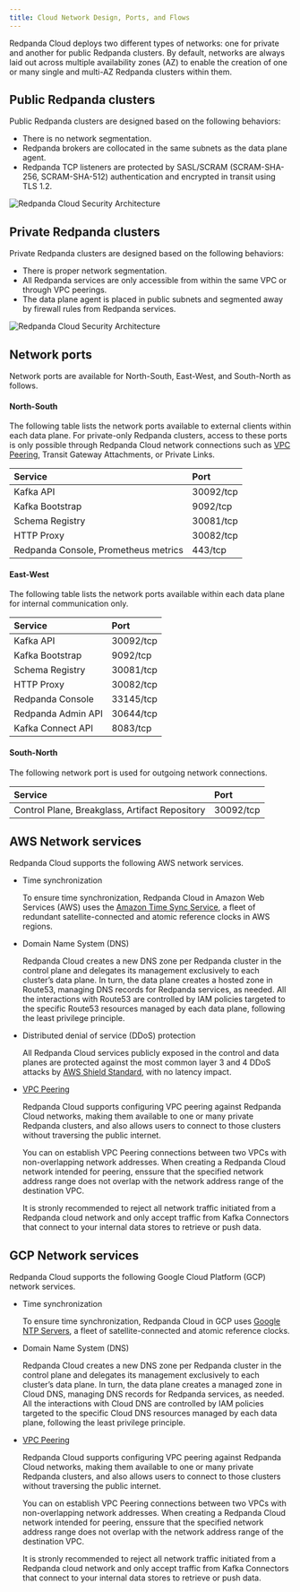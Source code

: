 ```yaml
---
title: Cloud Network Design, Ports, and Flows
---
```


<head>
    <meta name="title" content="Redpanda Cloud Network Design, Ports, and Flows  | Redpanda Docs"/>
    <meta name="description" content="Learn about Redpanda Cloud network design, including ports, and flows."/>
</head>

Redpanda Cloud deploys two different types of networks: one for private and another
for public Redpanda clusters. By default, networks are always laid out across
multiple availability zones (AZ) to enable the creation of one or many single
and multi-AZ Redpanda clusters within them.

## Public Redpanda clusters

Public Redpanda clusters are designed based on the following behaviors:

- There is no network segmentation.
- Redpanda brokers are collocated in the same subnets as the data plane agent.
- Redpanda TCP listeners are protected by SASL/SCRAM (SCRAM-SHA-256, SCRAM-SHA-512)
  authentication and encrypted in transit using TLS 1.2.

![Redpanda Cloud Security Architecture](../../../../../../static/img/cloud-public-networks.png)

## Private Redpanda clusters

Private Redpanda clusters are designed based on the following behaviors:

- There is proper network segmentation.
- All Redpanda services are only accessible from within the same VPC or through
  VPC peerings.
- The data plane agent is placed in public subnets and segmented away by
  firewall rules from Redpanda services.

![Redpanda Cloud Security Architecture](../../../../../../static/img/cloud-private-network.png)

## Network ports

Network ports are available for North-South, East-West, and South-North as follows.

#### North-South

The following table lists the network ports available to external clients within
each data plane. For private-only Redpanda clusters, access to these ports is
only possible through Redpanda Cloud network connections such as [VPC Peering](../../../vpc-peering),
Transit Gateway Attachments, or Private Links.

| Service                                | Port                      |
| :--------------------------------------| :------------------------ |
| Kafka API                              | 30092/tcp                 |
| Kafka Bootstrap                        | 9092/tcp                  |
| Schema Registry                        | 30081/tcp                 |
| HTTP Proxy                             | 30082/tcp                 |
| Redpanda Console, Prometheus metrics   | 443/tcp                   |

#### East-West

The following table lists the network ports available within each data plane for
internal communication only.

| Service                                | Port                      |
| :--------------------------------------| :------------------------ |
| Kafka API                              | 30092/tcp                 |
| Kafka Bootstrap                        | 9092/tcp                  |
| Schema Registry                        | 30081/tcp                 |
| HTTP Proxy                             | 30082/tcp                 |
| Redpanda Console                       | 33145/tcp                 |
| Redpanda Admin API                     | 30644/tcp                 |
| Kafka Connect API                      | 8083/tcp                  |

#### South-North

The following network port is used for outgoing network connections.

| Service                                         | Port                      |
| :-----------------------------------------------| :------------------------ |
| Control Plane, Breakglass, Artifact Repository  | 30092/tcp                 |

## AWS Network services

Redpanda Cloud supports the following AWS network services.

- Time synchronization

  To ensure time synchronization, Redpanda Cloud in Amazon Web Services (AWS) uses
  the [Amazon Time Sync Service](https://aws.amazon.com/about-aws/whats-new/2017/11/introducing-the-amazon-time-sync-service/),
  a fleet of redundant satellite-connected and atomic reference clocks in AWS
  regions.

- Domain Name System (DNS)

  Redpanda Cloud creates a new DNS zone per Redpanda cluster in the control plane
  and delegates its management exclusively to each cluster’s data plane. In turn,
  the data plane creates a hosted zone in Route53, managing DNS records for
  Redpanda services, as needed. All the interactions with Route53 are controlled
  by IAM policies targeted to the specific Route53 resources managed by each data
  plane, following the least privilege principle.

- Distributed denial of service (DDoS) protection

  All Redpanda Cloud services publicly exposed in the control and data planes
  are protected against the most common layer 3 and 4 DDoS attacks by
  [AWS Shield Standard](https://aws.amazon.com/shield/features/#AWS_Shield_Standard),
  with no latency impact.

- [VPC Peering](../../../vpc-peering)

  Redpanda Cloud supports configuring VPC peering against Redpanda Cloud networks,
  making them available to one or many private Redpanda clusters, and also allows
  users to connect to those clusters without traversing the public internet.

  You can on establish VPC Peering connections between two VPCs with non-overlapping
  network addresses. When creating a Redpanda Cloud network intended for peering,
  enssure that the specified network address range does not overlap with the network
  address range of the destination VPC.

  It is stronly recommended to reject all network traffic initiated from a Redpanda
  cloud network and only accept traffic from Kafka Connectors that connect to
  your internal data stores to retrieve or push data.

## GCP Network services

Redpanda Cloud supports the following Google Cloud Platform (GCP) network services.

- Time synchronization

  To ensure time synchronization, Redpanda Cloud in GCP uses [Google NTP Servers](https://cloud.google.com/compute/docs/instances/configure-ntp#linux-chrony),
  a fleet of satellite-connected and atomic reference clocks.

- Domain Name System (DNS)

  Redpanda Cloud creates a new DNS zone per Redpanda cluster in the control plane
  and delegates its management exclusively to each cluster’s data plane. In turn,
  the data plane creates a managed zone in Cloud DNS, managing DNS records for
  Redpanda services, as needed. All the interactions with Cloud DNS are
  controlled by IAM policies targeted to the specific Cloud DNS resources managed
  by each data plane, following the least privilege principle.

- [VPC Peering](../../../vpc-peering)

  Redpanda Cloud supports configuring VPC peering against Redpanda Cloud networks,
  making them available to one or many private Redpanda clusters, and also allows
  users to connect to those clusters without traversing the public internet.

  You can on establish VPC Peering connections between two VPCs with non-overlapping
  network addresses. When creating a Redpanda Cloud network intended for peering,
  enssure that the specified network address range does not overlap with the network
  address range of the destination VPC.

  It is stronly recommended to reject all network traffic initiated from a Redpanda
  cloud network and only accept traffic from Kafka Connectors that connect to
  your internal data stores to retrieve or push data.
